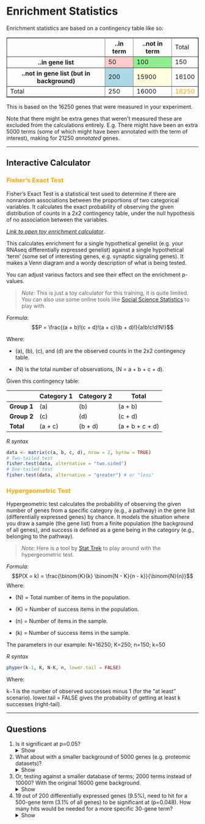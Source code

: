 # Enrichment Statistics



Enrichment statistics are based on a contingency table like so:

<!-- |        Gene        | ..in term | ..not in term | Total | -->
<!-- |:------------------:|----------:|--------------:|------:| -->
<!-- |     ..in gene list |        50 |           100 |   150 | -->
<!-- | ..not in gene list (but in background) |       200 |         15900 | 16100 | -->
<!-- |              Total |       250 |         16000 | 16250 | -->


<table border="1" style="border-collapse: collapse; width: 100%;">
  <tr>
    <th></th>
    <th>..in term</th>
    <th>..not in term</th>
    <td>Total</td>
  </tr>
  <tr>
    <th>..in gene list</th>
    <td style="background-color: #ffcccb;">50</td>
    <td style="background-color: #90ee90;">100</td>
    <td>150</td>
  </tr>
  <tr>
    <th>..not in gene list (but in background)</th>
    <td style="background-color: #add8e6;">200</td>
    <td style="background-color: #ffffe0;">15900</td>
    <td>16100</td>
  </tr>
  <tr>
    <td>Total</td>
    <td>250</td>
    <td>16000</td>
    <!-- <td>16250</td> -->
    <td style="color: orange;">16250</td> <!-- Colored text for 16250 -->
  </tr>
</table>


This is based on the 16250 genes that were measured in your experiment. 

Note that there might be extra genes that weren't measured these are excluded from the calculations entirely. E.g. There might have been an extra 5000 terms (some of which might have been annotated with the term of interest), making for 21250 _annotated_ genes.


---

## Interactive Calculator

### <span style="color:orange;">Fisher's Exact Test</span>

Fisher's Exact Test is a statistical test used to determine if there are nonrandom associations between the proportions of two categorical variables. It calculates the exact probability of observing the given distribution of counts in a 2x2 contingency table, under the null hypothesis of no association between the variables.


[*Link to open toy enrichment calculator*](https://bioinformatics3.erc.monash.edu/rsconnect/content/241/). 

This calculates enrichment for a single hypothetical genelist (e.g. your RNAseq differentially expressed genelist) against a single hypothetical 'term' (some set of interesting genes, e.g. synaptic signaling genes). It makes a Venn diagram and a wordy description of what is being tested.

You can adjust various factors and see their effect on the enrichment p-values. 

> _Note:_ This is just a toy calculator for this training, it is quite limited. You can also use some online tools like [Social Science Statistics](https://www.socscistatistics.com/tests/fisher/default2.aspx) to play with.

*Formula*:
$$P = \frac{(a + b)!(c + d)!(a + c)!(b + d)!}{a!b!c!d!N!}$$

Where:

- \(a\), \(b\), \(c\), and \(d\) are the observed counts in the 2x2 contingency table.

- \(N\) is the total number of observations, \(N = a + b + c + d\).

Given this contingency table:

|            | Category 1 | Category 2 | Total |
|------------|------------|------------|-------|
| **Group 1**   | \(a\)        | \(b\)        | \(a + b\) |
| **Group 2**   | \(c\)        | \(d\)        | \(c + d\) |
| **Total**     | \(a + c\)    | \(b + d\)    | \(a + b + c + d\) |


*R syntax*
```r
data <- matrix(c(a, b, c, d), nrow = 2, byrow = TRUE)
# Two-tailed test
fisher.test(data, alternative = "two.sided")
# One-tailed test
fisher.test(data, alternative = "greater") # or "less"
```


### <span style="color:orange;">Hypergeometric Test</span>


Hypergeometric test calculates the probability of observing the given number of genes from a specific category (e.g., a pathway) in the gene list (differentially expressed genes) by chance. It models the situation where you draw a sample (the gene list) from a finite population (the background of all genes), and success is defined as a gene being in the category (e.g., belonging to the pathway).


> _Note:_ Here is a tool by [Stat Trek](https://stattrek.com/online-calculator/hypergeometric) to play around with the hypergeometric test.

*Formula:*
$$P(X = k) = \frac{\binom{K}{k} \binom{N - K}{n - k}}{\binom{N}{n}}$$
Where:

  - \(N\) = Total number of items in the population.
  
  - \(K\) = Number of success items in the population.
  
  - \(n\) = Number of items in the sample.
  
  - \(k\) = Number of success items in the sample.
  
The parameters in our example:
N=16250; K=250; n=150; k=50

*R syntax*
```r
phyper(k-1, K, N-K, n, lower.tail = FALSE)
```

Where:

k−1 is the number of observed successes minus 1 (for the "at least" scenario).
lower.tail = FALSE gives the probability of getting at least k successes (right-tail).

---

## Questions 

1. Is it significant at p=0.05?
<details>
<summary>Show</summary>
No, corrected pval=0.087
</details>

2. What about with a smaller background of 5000 genes (e.g. proteomic datasets)?
<details>
<summary>Show</summary>
Even less so - corrected pval=1
</details>

3. Or, testing against a smaller database of terms; 2000 terms instead of 10000? With the original 16000 gene background.
<details>
<summary>Show</summary>
Yes, now corrected pval=0.017
</details>

4. 19 out of 200 differentially expressed genes (9.5%), need to hit for a 500-gene term (3.1% of all genes) to be significant at (p=0.048). How many hits would be needed for a more specific 30-gene term?
<details>
<summary>Show</summary>
5 hits - 2.5% of the differentially expressed genes vs 0.19% of all genes
</details>
